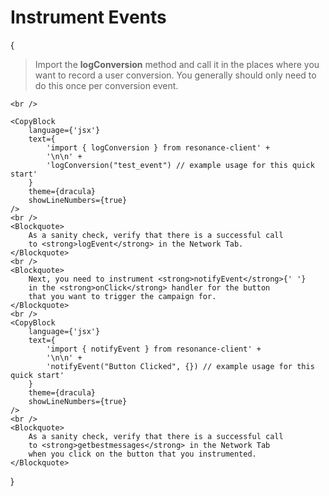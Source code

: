 
# Instrument Events

{
<Theme>
    <br/>
    <Blockquote>
        Import the <strong>logConversion</strong> method and call
        it in the places where you want to record a user
        conversion. You generally should only need to do this once
        per conversion event.
    </Blockquote>

    <br />

    <CopyBlock
        language={'jsx'}
        text={
            'import { logConversion } from resonance-client' +
            '\n\n' +
            'logConversion("test_event") // example usage for this quick start'
        }
        theme={dracula}
        showLineNumbers={true}
    />
    <br />
    <Blockquote>
        As a sanity check, verify that there is a successful call
        to <strong>logEvent</strong> in the Network Tab.
    </Blockquote>
    <br />
    <Blockquote>
        Next, you need to instrument <strong>notifyEvent</strong>{' '}
        in the <strong>onClick</strong> handler for the button
        that you want to trigger the campaign for.
    </Blockquote>
    <br />
    <CopyBlock
        language={'jsx'}
        text={
            'import { notifyEvent } from resonance-client' +
            '\n\n' +
            'notifyEvent("Button Clicked", {}) // example usage for this quick start'
        }
        theme={dracula}
        showLineNumbers={true}
    />
    <br />
    <Blockquote>
        As a sanity check, verify that there is a successful call
        to <strong>getbestmessages</strong> in the Network Tab
        when you click on the button that you instrumented.
    </Blockquote>
</Theme>
}